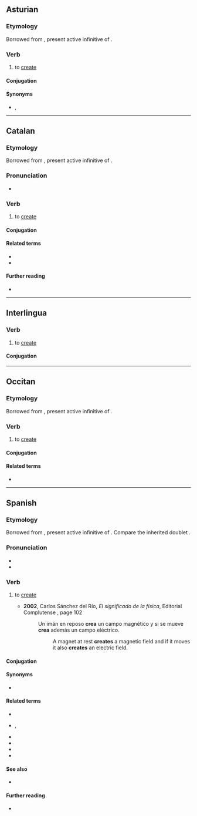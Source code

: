 {{also|Crear}}
==Asturian==

===Etymology===
Borrowed from {{bor|ast|la|creāre}}, present active infinitive of {{m|la|creō}}.

===Verb===
{{ast-verb-ar|cre}}

# to [[create]]

====Conjugation====
{{ast-conj-ar|cre}}

====Synonyms====
* {{sense|to create}} {{l|ast|facer}}, {{l|ast|producir}}

----

==Catalan==

===Etymology===
Borrowed from {{bor|ca|la|creāre}}, present active infinitive of {{m|la|creō}}.

===Pronunciation===
* {{ca-IPA}}

===Verb===
{{ca-verb}}

# to [[create]]

====Conjugation====
{{ca-conj-ar|cre}}

====Related terms====
* {{l|ca|creació}}
* {{l|ca|creador}}

====Further reading====
* {{R:IEC2}}

----

==Interlingua==

===Verb===
{{ia-verb|ar}}

# to [[create]] {{gloss|to cause to exist}}

====Conjugation====
{{ia-conj|cre|ar}}

----

==Occitan==

===Etymology===
Borrowed from {{bor|oc|la|creāre}}, present active infinitive of {{m|la|creō}}.

===Verb===
{{oc-verb|cre|ar}}

# to [[create]]

====Conjugation====
{{rfinfl|oc|verb}}

====Related terms====
* {{l|oc|creacion}}

----

==Spanish==

===Etymology===
Borrowed from {{bor|es|la|creāre}}, present active infinitive of {{m|la|creō}}. Compare the inherited doublet {{m|es|criar}}.

===Pronunciation===
* {{es-IPA}}
* {{audio|Es-am-lat-crear.ogg|Audio (Latin America)|lang=es}}

===Verb===
{{es-verb|cre|ar}}

# {{lb|es|transitive}} to [[create]]
#* '''2002''', Carlos Sánchez del Río, ''El significado de la física'', Editorial Complutense {{ISBN|9788474916775}}, page 102
#*: Un imán en reposo '''crea''' un campo magnético y si se mueve '''crea''' además un campo eléctrico.
#*:: A magnet at rest '''creates''' a magnetic field and if it moves it also '''creates''' an electric field.

====Conjugation====
{{es-conj-ar|cre|combined=1}}

====Synonyms====
* {{l|es|generar}}

====Related terms====
* {{l|es|creación}}
* {{l|es|creador}}, {{l|es|creadora}}
* {{l|es|creativo}}
* {{l|es|criar}}
* {{l|es|criatura}}
* {{l|es|recrear}}

====See also====
* {{l|es|creer}} {{gloss|common conjugated forms}}

====Further reading====
* {{R:DRAE 2001}}